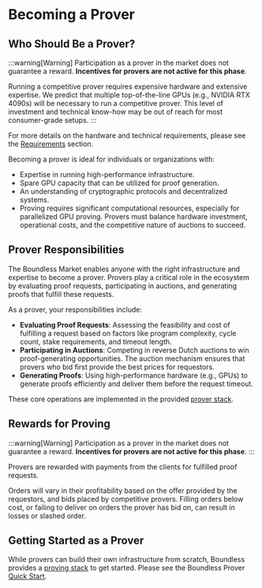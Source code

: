 # Becoming a Prover

## Who Should Be a Prover?

:::warning[Warning]
Participation as a prover in the market does not guarantee a reward. **Incentives for provers are not active for this phase**.

Running a competitive prover requires expensive hardware and extensive expertise. We predict that multiple top-of-the-line GPUs (e.g., NVIDIA RTX 4090s) will be necessary to run a competitive prover. This level of investment and technical know-how may be out of reach for most consumer-grade setups.
:::

For more details on the hardware and technical requirements, please see the [Requirements](/provers/requirements) section.

Becoming a prover is ideal for individuals or organizations with:

* Expertise in running high-performance infrastructure.
* Spare GPU capacity that can be utilized for proof generation.
* An understanding of cryptographic protocols and decentralized systems.
* Proving requires significant computational resources, especially for parallelized GPU proving. Provers must balance hardware investment, operational costs, and the competitive nature of auctions to succeed.

## Prover Responsibilities

The Boundless Market enables anyone with the right infrastructure and expertise to become a prover. Provers play a critical role in the ecosystem by evaluating proof requests, participating in auctions, and generating proofs that fulfill these requests.

As a prover, your responsibilities include:

* **Evaluating Proof Requests**: Assessing the feasibility and cost of fulfilling a request based on factors like program complexity, cycle count, stake requirements, and timeout length.
* **Participating in Auctions**: Competing in reverse Dutch auctions to win proof-generating opportunities. The auction mechanism ensures that provers who bid first provide the best prices for requestors.
* **Generating Proofs**: Using high-performance hardware (e.g., GPUs) to generate proofs efficiently and deliver them before the request timeout.

These core operations are implemented in the provided [prover stack](/provers/proving-stack).

## Rewards for Proving

:::warning[Warning]
Participation as a prover in the market does not guarantee a reward. **Incentives for provers are not active for this phase**.
:::

Provers are rewarded with payments from the clients for fulfilled proof requests.

Orders will vary in their profitability based on the offer provided by the requestors, and bids placed by competitive provers.
Filling orders below cost, or failing to deliver on orders the prover has bid on, can result in losses or slashed order.

## Getting Started as a Prover

While provers can build their own infrastructure from scratch, Boundless provides a [proving stack](/provers/proving-stack) to get started.
Please see the Boundless Prover [Quick Start](/provers/quick-start).
